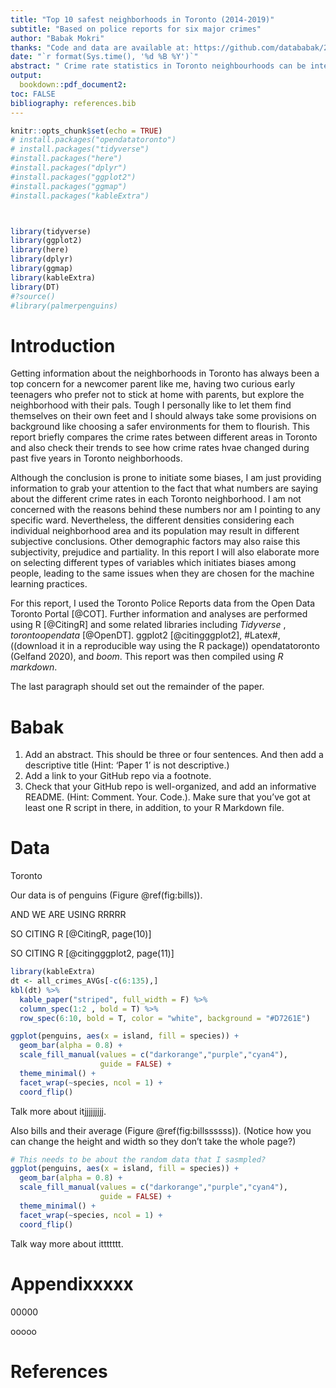 ```yaml
---
title: "Top 10 safest neighborhoods in Toronto (2014-2019)"
subtitle: "Based on police reports for six major crimes"
author: "Babak Mokri"
thanks: "Code and data are available at: https://github.com/datababak/2178-A1"
date: "`r format(Sys.time(), '%d %B %Y')`"
abstract: " Crime rate statistics in Toronto neighbourhoods can be interesting for anyone who is currently living or planning to move to Toronto. In this paper I have compared six types of crime data including Assault, Auto Theft, Break & Enter, Robbery, Theft Over, and Homicide, by 140 neighbourhoods in Toronto during 2014 to 2019. To be more exact, I also used the 2016 Census Population to demonstrate the crime rates for 2019 per 100,000 people. *#The results show that ..... is improving and ..... the .... neigbourhood is reporting the highest rate of ......#* "
output:
  bookdown::pdf_document2:
toc: FALSE
bibliography: references.bib
---
```


```r
knitr::opts_chunk$set(echo = TRUE)
# install.packages("opendatatoronto")
# install.packages("tidyverse")
#install.packages("here")
#install.packages("dplyr")
#install.packages("ggplot2")
#install.packages("ggmap")
#install.packages("kableExtra")



library(tidyverse)
library(ggplot2)
library(here)
library(dplyr)
library(ggmap)
library(kableExtra)
library(DT)
#?source()
#library(palmerpenguins)
```

# Introduction
Getting information about the neighborhoods in Toronto has always been a top concern for a newcomer parent like me, having two curious early teenagers who prefer not to stick at home with parents, but explore the neighborhood with their pals. Tough I personally like to let them find themselves on their own feet and I should always take some provisions on background like choosing a safer environments for them to flourish. This report briefly compares the crime rates between different areas in Toronto and also check their trends to see how crime rates hvae changed during past five years in Toronto neighborhoods. 

Although the conclusion is prone to initiate some biases, I am just providing information to grab your attention to the fact that what numbers are saying about the different crime rates in each Toronto neighborhood. I am not concerned with the reasons behind these numbers nor am I pointing to any specific ward. Nevertheless, the different densities considering each individual neighborhood area and its population may result in different subjective conclusions. Other demographic factors may also raise this subjectivity, prejudice and partiality. In this report I will also elaborate more on selecting different types of variables which initiates biases among people, leading to the same issues when they are chosen for the machine learning practices. 

For this report, I used the Toronto Police Reports data from the Open Data Toronto Portal [@COT]. Further information and analyses are performed using R [@CitingR] and some related libraries including *Tidyverse* , *torontoopendata* [@OpenDT]. ggplot2 [@citingggplot2], #Latex#, ((download it in a reproducible way using the R package)) opendatatoronto (Gelfand 2020), and *boom*. This report was then compiled using *R markdown*. 


The last paragraph should set out the remainder of the paper.

# Babak
1. Add an abstract. This should be three or four sentences. And then add a descriptive title (Hint: ‘Paper 1’ is not descriptive.)
2. Add a link to your GitHub repo via a footnote.
3. Check that your GitHub repo is well-organized, and add an informative README. (Hint: Comment. Your. Code.). Make sure that you’ve got at least one R script in there, in addition, to your R Markdown file.


# Data
Toronto 

Our data is of penguins (Figure \@ref(fig:bills)).

AND WE ARE USING RRRRR

SO CITING R [@CitingR, page(10)]

SO CITING R [@citingggplot2, page(11)]

```r
library(kableExtra)
dt <- all_crimes_AVGs[-c(6:135),]
kbl(dt) %>%
  kable_paper("striped", full_width = F) %>%
  column_spec(1:2 , bold = T) %>%
  row_spec(6:10, bold = T, color = "white", background = "#D7261E")

```





```r

ggplot(penguins, aes(x = island, fill = species)) +
  geom_bar(alpha = 0.8) +
  scale_fill_manual(values = c("darkorange","purple","cyan4"),
                    guide = FALSE) +
  theme_minimal() +
  facet_wrap(~species, ncol = 1) +
  coord_flip()
```

\newpage

Talk more about itjjjjjjjjj.

Also bills and their average (Figure \@ref(fig:billssssss)). (Notice how you can change the height and width so they don't take the whole page?)

```r

# This needs to be about the random data that I sasmpled?
ggplot(penguins, aes(x = island, fill = species)) +
  geom_bar(alpha = 0.8) +
  scale_fill_manual(values = c("darkorange","purple","cyan4"),
                    guide = FALSE) +
  theme_minimal() +
  facet_wrap(~species, ncol = 1) +
  coord_flip()
```




Talk way more about ittttttt. 


\newpage

# Appendixxxxx {-}
00000


ooooo

\newpage

# References






